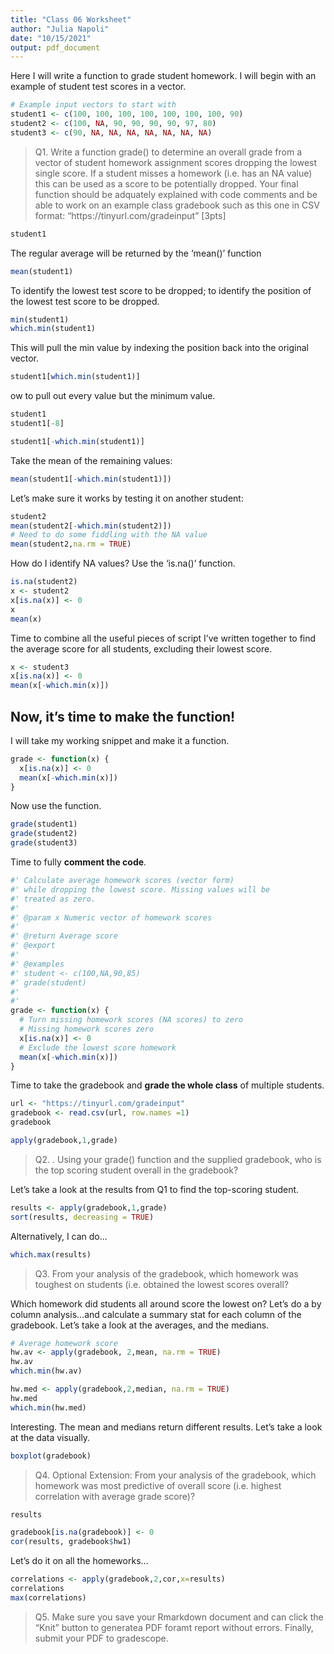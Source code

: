 ```yaml
---
title: "Class 06 Worksheet"
author: "Julia Napoli"
date: "10/15/2021"
output: pdf_document
---
```


Here I will write a function to grade student homework. I will begin with an example of student test scores in a vector.

```r
# Example input vectors to start with
student1 <- c(100, 100, 100, 100, 100, 100, 100, 90)
student2 <- c(100, NA, 90, 90, 90, 90, 97, 80)
student3 <- c(90, NA, NA, NA, NA, NA, NA, NA)
```

> Q1. Write a function grade() to determine an overall grade from a vector of student homework assignment scores dropping the lowest single score. If a student misses a homework (i.e. has an
NA value) this can be used as a score to be potentially dropped. Your final function should be adquately explained with code comments and be able to work on an example class gradebook such as this one in CSV format: “https://tinyurl.com/gradeinput” [3pts]

```r
student1
```

The regular average will be returned by the 'mean()' function
```r
mean(student1)
```

To identify the lowest test score to be dropped; to identify the position of the lowest test score to be dropped.
```r
min(student1)
which.min(student1)
```

This will pull the min value by indexing the position back into the original vector.
```r
student1[which.min(student1)]
```

ow to pull out every value but the minimum value.
```r
student1
student1[-8]

student1[-which.min(student1)]
```

Take the mean of the remaining values:
```r
mean(student1[-which.min(student1)])
```
Let's make sure it works by testing it on another student:
```r
student2
mean(student2[-which.min(student2)])
# Need to do some fiddling with the NA value
mean(student2,na.rm = TRUE)
```

How do I identify NA values? Use the 'is.na()' function.
```r
is.na(student2)
x <- student2
x[is.na(x)] <- 0
x
mean(x)
```

Time to combine all the useful pieces of script I've written together to find the average score for all students, excluding their lowest score.
```r
x <- student3
x[is.na(x)] <- 0 
mean(x[-which.min(x)])
```

## Now, it's time to make the function!

I will take my working snippet and make it a function.
```r
grade <- function(x) {
  x[is.na(x)] <- 0 
  mean(x[-which.min(x)])
}
```

Now use the function.
```r
grade(student1)
grade(student2)
grade(student3)
```

Time to fully **comment the code**.

```r
#' Calculate average homework scores (vector form)
#' while dropping the lowest score. Missing values will be
#' treated as zero.
#' 
#' @param x Numeric vector of homework scores
#'
#' @return Average score
#' @export
#'
#' @examples
#' student <- c(100,NA,90,85)
#' grade(student)
#' 
#' 
grade <- function(x) {
  # Turn missing homework scores (NA scores) to zero
  # Missing homework scores zero
  x[is.na(x)] <- 0 
  # Exclude the lowest score homework
  mean(x[-which.min(x)])
}
```

Time to take the gradebook and **grade the whole class** of multiple students.

```r
url <- "https://tinyurl.com/gradeinput"
gradebook <- read.csv(url, row.names =1)
gradebook
```

```r
apply(gradebook,1,grade)
```

> Q2. . Using your grade() function and the supplied gradebook, who is the top scoring student overall in the gradebook?

Let's take a look at the results from Q1 to find the top-scoring student.
```r
results <- apply(gradebook,1,grade)
sort(results, decreasing = TRUE)
```

Alternatively, I can do...
```r
which.max(results)
```

> Q3. From your analysis of the gradebook, which homework was toughest on students (i.e. obtained the lowest scores overall?

Which homework did students all around score the lowest on? Let's do a by column analysis...and calculate a summary stat for each column of the gradebook. Let's take a look at the averages, and the medians.
```r
# Average homework score
hw.av <- apply(gradebook, 2,mean, na.rm = TRUE)
hw.av
which.min(hw.av)

hw.med <- apply(gradebook,2,median, na.rm = TRUE)
hw.med
which.min(hw.med)
```

Interesting. The mean and medians return different results. Let's take a look at the data visually.

```r
boxplot(gradebook)
```

> Q4. Optional Extension: From your analysis of the gradebook, which homework was most predictive of overall score (i.e. highest correlation with average grade score)?

```r
results

gradebook[is.na(gradebook)] <- 0
cor(results, gradebook$hw1)
```

Let's do it on all the homeworks...
```r
correlations <- apply(gradebook,2,cor,x=results)
correlations
max(correlations)
```

> Q5. Make sure you save your Rmarkdown document and can click the “Knit” button to generatea PDF foramt report without errors. Finally, submit your PDF to gradescope.

